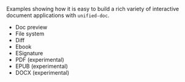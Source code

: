 
Examples showing how it is easy to build a rich variety of interactive document applications with `unified-doc`.

- <Link to='./doc-preview'>Doc preview</Link>
- <Link to='./file-system'>File system</Link>
- <Link to='./diff'>Diff</Link>
- <Link to='./ebook'>Ebook</Link>
- <Link to='./esignature'>ESignature</Link>
- <Link to='./pdf'>PDF (experimental)</Link>
- <Link to='./epub'>EPUB (experimental)</Link>
- <Link to='./docx'>DOCX (experimental)</Link>
